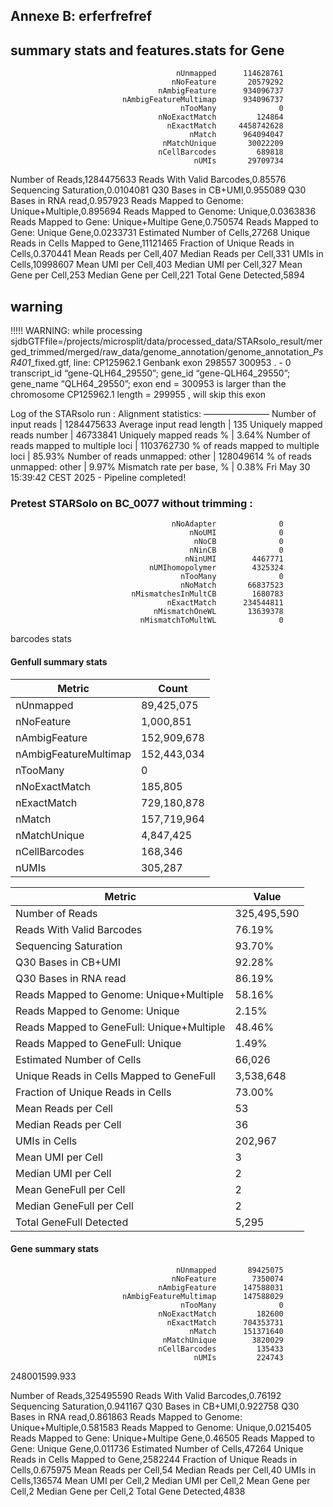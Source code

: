 
## Annexe B: erferfrefref {#annexe-b}

## summary stats and features.stats for Gene 

                                         nUnmapped      114628761
                                        nNoFeature       20579292
                                     nAmbigFeature      934096737
                             nAmbigFeatureMultimap      934096737
                                          nTooMany              0
                                     nNoExactMatch         124864
                                       nExactMatch     4458742628
                                            nMatch      964094047
                                      nMatchUnique       30022209
                                     nCellBarcodes         689818
                                             nUMIs       29709734



Number of Reads,1284475633
Reads With Valid Barcodes,0.85576
Sequencing Saturation,0.0104081
Q30 Bases in CB+UMI,0.955089
Q30 Bases in RNA read,0.957923
Reads Mapped to Genome: Unique+Multiple,0.895694
Reads Mapped to Genome: Unique,0.0363836
Reads Mapped to Gene: Unique+Multipe Gene,0.750574
Reads Mapped to Gene: Unique Gene,0.0233731
Estimated Number of Cells,27268
Unique Reads in Cells Mapped to Gene,11121465
Fraction of Unique Reads in Cells,0.370441
Mean Reads per Cell,407
Median Reads per Cell,331
UMIs in Cells,10998607
Mean UMI per Cell,403
Median UMI per Cell,327
Mean Gene per Cell,253
Median Gene per Cell,221
Total Gene Detected,5894


## warning 
!!!!! WARNING: while processing sjdbGTFfile=/projects/microsplit/data/processed_data/STARsolo_result/merged_trimmed/merged/raw_data/genome_annotation/genome_annotation_*PsR401*_fixed.gtf, line:
CP125962.1	Genbank	exon	298557	300953	.	-	0	transcript_id "gene-QLH64_29550"; gene_id "gene-QLH64_29550"; gene_name "QLH64_29550";
 exon end = 300953 is larger than the chromosome CP125962.1 length = 299955 , will skip this exon




Log of the STARsolo run : 
Alignment statistics:
-----------------------
                          Number of input reads |	1284475633
                      Average input read length |	135
                   Uniquely mapped reads number |	46733841
                        Uniquely mapped reads % |	3.64%
        Number of reads mapped to multiple loci |	1103762730
             % of reads mapped to multiple loci |	85.93%
                Number of reads unmapped: other |	128049614
                     % of reads unmapped: other |	9.97%
                      Mismatch rate per base, % |	0.38%
Fri May 30 15:39:42 CEST 2025 - Pipeline completed!









### Pretest STARSolo on BC_0077  without trimming :

                                        nNoAdapter              0
                                            nNoUMI              0
                                             nNoCB              0
                                            nNinCB              0
                                           nNinUMI        4467771
                                   nUMIhomopolymer        4325324
                                          nTooMany              0
                                          nNoMatch       66837523
                               nMismatchesInMultCB        1680783
                                       nExactMatch      234544811
                                    nMismatchOneWL       13639378
                                 nMismatchToMultWL              0
barcodes stats


#### Genfull summary stats 






| Metric                | Count         |
|-----------------------|---------------|
| nUnmapped            | 89,425,075    |
| nNoFeature           | 1,000,851     |
| nAmbigFeature        | 152,909,678   |
| nAmbigFeatureMultimap| 152,443,034   |
| nTooMany             | 0             |
| nNoExactMatch        | 185,805       |
| nExactMatch          | 729,180,878   |
| nMatch               | 157,719,964   |
| nMatchUnique         | 4,847,425     |
| nCellBarcodes        | 168,346       |
| nUMIs                | 305,287       |

| Metric                                    | Value         |
|------------------------------------------|---------------|
| Number of Reads                           | 325,495,590   |
| Reads With Valid Barcodes                 | 76.19%        |
| Sequencing Saturation                     | 93.70%        |
| Q30 Bases in CB+UMI                       | 92.28%        |
| Q30 Bases in RNA read                     | 86.19%        |
| Reads Mapped to Genome: Unique+Multiple   | 58.16%        |
| Reads Mapped to Genome: Unique            | 2.15%         |
| Reads Mapped to GeneFull: Unique+Multiple | 48.46%        |
| Reads Mapped to GeneFull: Unique          | 1.49%         |
| Estimated Number of Cells                 | 66,026        |
| Unique Reads in Cells Mapped to GeneFull  | 3,538,648     |
| Fraction of Unique Reads in Cells         | 73.00%        |
| Mean Reads per Cell                       | 53            |
| Median Reads per Cell                     | 36            |
| UMIs in Cells                             | 202,967       |
| Mean UMI per Cell                         | 3             |
| Median UMI per Cell                       | 2             |
| Mean GeneFull per Cell                    | 2             |
| Median GeneFull per Cell                  | 2             |
| Total GeneFull Detected                   | 5,295         |





#### Gene summary stats 


                                         nUnmapped       89425075
                                        nNoFeature        7350074
                                     nAmbigFeature      147588031
                             nAmbigFeatureMultimap      147588029
                                          nTooMany              0
                                     nNoExactMatch         182600
                                       nExactMatch      704353731
                                            nMatch      151371640
                                      nMatchUnique        3820029
                                     nCellBarcodes         135433
                                             nUMIs         224743

248001599.933

Number of Reads,325495590
Reads With Valid Barcodes,0.76192
Sequencing Saturation,0.941167
Q30 Bases in CB+UMI,0.922758
Q30 Bases in RNA read,0.861863
Reads Mapped to Genome: Unique+Multiple,0.581583
Reads Mapped to Genome: Unique,0.0215405
Reads Mapped to Gene: Unique+Multipe Gene,0.46505
Reads Mapped to Gene: Unique Gene,0.011736
Estimated Number of Cells,47264
Unique Reads in Cells Mapped to Gene,2582244
Fraction of Unique Reads in Cells,0.675975
Mean Reads per Cell,54
Median Reads per Cell,40
UMIs in Cells,136574
Mean UMI per Cell,2
Median UMI per Cell,2
Mean Gene per Cell,2
Median Gene per Cell,2
Total Gene Detected,4838
